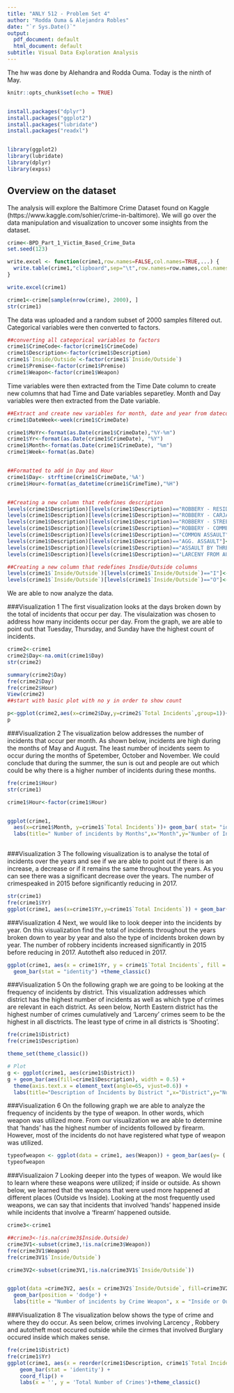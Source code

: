 ```yaml
---
title: "ANLY 512 - Problem Set 4"
author: "Rodda Ouma & Alejandra Robles"
date: "`r Sys.Date()`"
output:
  pdf_document: default
  html_document: default
subtitle: Visual Data Exploration Analysis
---
```

The hw was done by Alehandra and Rodda Ouma. Today is the ninth of May.
```r

knitr::opts_chunk$set(echo = TRUE)


install.packages("dplyr")
install.packages("ggplot2")
install.packages("lubridate")
install.packages("readxl")


library(ggplot2)
library(lubridate)
library(dplyr)
library(expss)
```


## Overview on the dataset

The analysis will explore the Baltimore Crime Dataset found on Kaggle (https://www.kaggle.com/sohier/crime-in-baltimore). We will go over the data manipulation and visualization to uncover some insights from the dataset.

```r
crime<-BPD_Part_1_Victim_Based_Crime_Data
set.seed(123)

write.excel <- function(crime1,row.names=FALSE,col.names=TRUE,...) {
  write.table(crime1,"clipboard",sep="\t",row.names=row.names,col.names=col.names,...)
}

write.excel(crime1)

crime1<-crime[sample(nrow(crime), 2000), ]
str(crime1)
```

The data was uploaded and a random subset of 2000 samples filtered out. Categorical variables were then converted to factors. 
```r
##converting all categorical variables to factors
crime1$CrimeCode<-factor(crime1$CrimeCode)
crime1$Description<-factor(crime1$Description)
crime1$`Inside/Outside`<-factor(crime1$`Inside/Outside`)
crime1$Premise<-factor(crime1$Premise)
crime1$Weapon<-factor(crime1$Weapon)

```
Time variables were then extracted from the Time Date column to create new columns that had Time and Date variables separetley. Month and Day variables were then extracted from the Date variable. 
```r

##Extract and create new variables for month, date and year from datecolumn
crime1$DateWeek<-week(crime1$CrimeDate)

crime1$MoYr<-format(as.Date(crime1$CrimeDate),"%Y-%m")
crime1$Yr<-format(as.Date(crime1$CrimeDate), "%Y")
crime1$Month<-format(as.Date(crime1$CrimeDate), "%m")
crime1$Week<-format(as.Date)


##Formatted to add in Day and Hour
crime1$Day<- strftime(crime1$CrimeDate,'%A')
crime1$Hour<-format(as_datetime(crime1$CrimeTime),"%H")


##Creating a new column that redefines description
levels(crime1$Description)[levels(crime1$Description)=="ROBBERY - RESIDENCE"]<-"ROBBERY"
levels(crime1$Description)[levels(crime1$Description)=="ROBBERY - CARJACKING"]<-"ROBBERY"
levels(crime1$Description)[levels(crime1$Description)=="ROBBERY - STREET"]<-"ROBBERY"
levels(crime1$Description)[levels(crime1$Description)=="ROBBERY - COMMERCIAL"]<-"ROBBERY"
levels(crime1$Description)[levels(crime1$Description)=="COMMON ASSAULT"]<-"ASSAULT"
levels(crime1$Description)[levels(crime1$Description)=="AGG. ASSAULT"]<-"ASSAULT"
levels(crime1$Description)[levels(crime1$Description)=="ASSAULT BY THREAT"]<-"ASSAULT"
levels(crime1$Description)[levels(crime1$Description)=="LARCENY FROM AUTO"]<-"LARCENY"

##Creating a new column that redefines Insdie/Outside columns
levels(crime1$`Inside/Outside`)[levels(crime1$`Inside/Outside`)=="I"]<-"Inside"
levels(crime1$`Inside/Outside`)[levels(crime1$`Inside/Outside`)=="O"]<-"Outside"

```
We are able to now analyze the data.

###Visualization 1
The first visualization looks at the days broken down by the total of incidents that occur per day. The visulaization was chosen to address how many incidents occur per day. From the graph, we are able to point out that Tuesday, Thursday, and Sunday have the highest count of incidents. 

```r
crime2<-crime1
crime2$Day<-na.omit(crime1$Day)
str(crime2)

summary(crime2$Day)
fre(crime2$Day)
fre(crime2$Hour)
View(crime2)
##start with basic plot with no y in order to show count

p<-ggplot(crime2,aes(x=crime2$Day,y=crime2$`Total Incidents`,group=1))+geom_bar(stat="identity", fill="darkolivegreen4")+xlab("")+labs(title="Number of Incidents per Day",x="Day",y="Number of Incidents")+theme_classic()
p

```

###Visualization 2
The visualization below addresses the number of incidents that occur per month. As shown below, incidents are high during the months of May and August. The least number of incidents seem to occur during the months of Spetember, October and November. We could conclude that during the summer, the sun is out and people are out which could be why there is a higher number of incidents during these months.

```r

fre(crime1$Hour)
str(crime1)

crime1$Hour<-factor(crime1$Hour)


ggplot(crime1,
  aes(x=crime1$Month, y=crime1$`Total Incidents`))+ geom_bar( stat= "identity",fill="darkorange4")+
  labs(title=" Number of incidents by Months",x="Month",y="Number of Incidents")+theme_classic()
  
```

###Visualization 3
The following visualization is to analyse the total of incidents over the years and see if we are able to point out if there is an increase, a decrease or if it remains the same throughout the years. As you can see there was a significant decrease over the years. The number of crimespeaked in 2015 before significantly reducing in 2017.

```r
str(crime1)
fre(crime1$Yr)
ggplot(crime1, aes(x=crime1$Yr,y=crime1$`Total Incidents`)) + geom_bar( fill="darkslategrey",stat="identity") + labs(title="Total of Incidents throughout the Years",x="Year",y="Total of Incidents")+theme_classic() 
```


###Visualization 4
Next, we would like to look deeper into the incidents by year. On this visualization find the total of incidents throughout the years broken down to year by year and also the type of incidents broken down by year. The number of robbery incidents increased significantly in 2015 before reducing in 2017. Autotheft also reduced in 2017.

```r

ggplot(crime1, aes(x = crime1$Yr, y = crime1$`Total Incidents`, fill = Description, label = crime1$`Total Incidents`)) +
  geom_bar(stat = "identity") +theme_classic()
```

###Visualization 5
On the following graph we are going to be looking at the frequency of incidents by district. This visualization addresses which district has the highest number of incidents as well as which type of crimes are relevant in each district. As seen below, North Eastern district has the highest number of crimes cumulatively and 'Larceny' crimes seem to be the highest in all disctricts. The least type of crime in all districts is 'Shooting'.
```r

fre(crime1$District)
fre(crime1$Description)

theme_set(theme_classic())

# Plot
g <- ggplot(crime1, aes(crime1$District))
g + geom_bar(aes(fill=crime1$Description), width = 0.5) + 
  theme(axis.text.x = element_text(angle=65, vjust=0.6)) +
  labs(title="Description of Incidents by District ",x="District",y="Number of Incidents")+theme_classic()
```

###Visualization 6
On the following graph we are able to analyze the frequency of incidents by the type of weapon. In other words, which weapon was utilized more. From our visualization we are able to determine that 'hands' has the highest number of incidents followed by firearm. However, most of the incidents do not have registered what type of weapon was utilized. 

```r
typeofweapon <- ggplot(data = crime1, aes(Weapon)) + geom_bar(aes(y= (..count..)), fill="sienna3") + labs(title= "Number of Incidents Related to the Type of Weapon", x= "Type of Weapon", y="Total of Incidents")+theme_classic()
typeofweapon
```

###Visualizaion 7
Looking deeper into the types of weapon. We would like to learn where these weapons were utilized; if inside or outside. As shown below, we learned that the weapons that were used more happened at different places (Outside vs Inside). Looking at the most frequently used weapons, we can say that incidents that involved 'hands' happened inside while incidents that involve a 'firearm' happened outside.
```r

crime3<-crime1

##crime3<-!is.na(crime3$Inside.Outside)
crime3V1<-subset(crime3,!is.na(crime3$Weapon))
fre(crime3V1$Weapon)
fre(crime3V1$`Inside/Outside`)

crime3V2<-subset(crime3V1,!is.na(crime3V1$`Inside/Outside`))


ggplot(data =crime3V2, aes(x = crime3V2$`Inside/Outside`, fill=crime3V2$Weapon))+
  geom_bar(position = 'dodge') +
  labs(title = "Number of incidents by Crime Weapon", x = "Inside or Outside", y = "Number", color = "Crime Weapon")+theme_classic()


```
###Visualization 8
The visualization below shows the type of crime and where they do occur. As seen below, crimes involving Larcency , Robbery and autotheft most occured outside while the cirmes that involved Burglary occured inside which makes sense.
```r

fre(crime1$District)
fre(crime1$Yr)
ggplot(crime1, aes(x = reorder(crime1$Description, crime1$`Total Incidents`), y = crime1$`Total Incidents`, fill =crime1$`Inside/Outside`)) + 
    geom_bar(stat = 'identity') + 
    coord_flip() +
    labs(x = '', y = 'Total Number of Crimes')+theme_classic()
```


